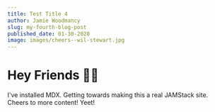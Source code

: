 ```yaml
---
title: Test Title 4
author: Jamie Woodmancy
slug: my-fourth-blog-post
published_date: 01-30-2020
image: images/cheers--wil-stewart.jpg
---
```


# Hey Friends 👋🏼

I've installed MDX. Getting towards making this a real JAMStack site. Cheers to more content! Yeet!